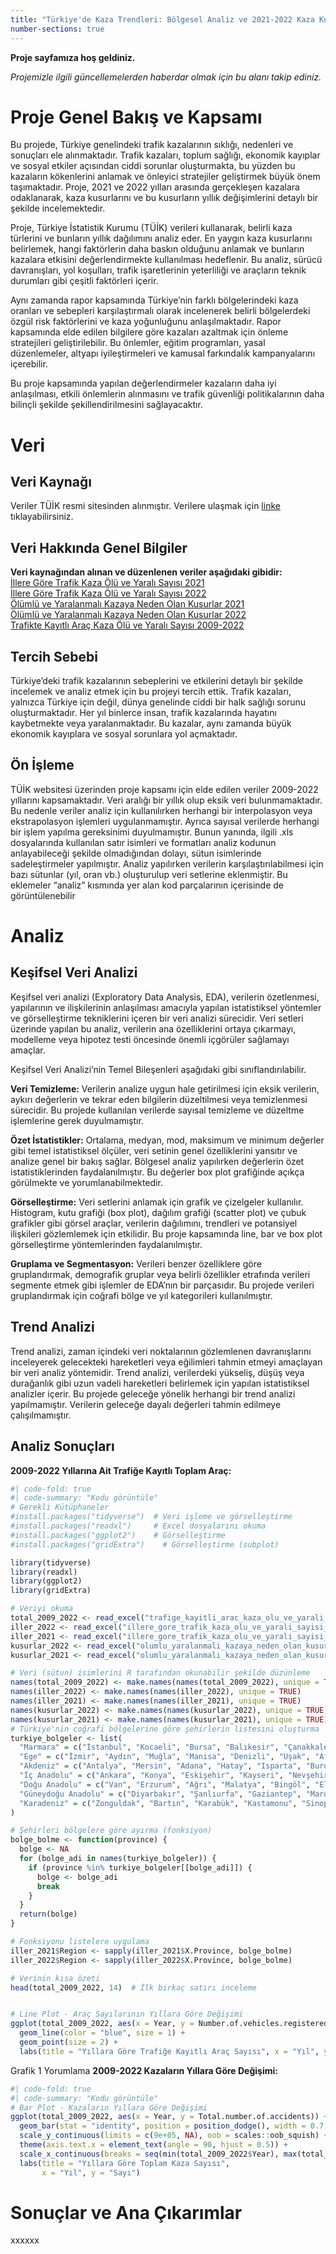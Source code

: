 ```yaml
---
title: "Türkiye'de Kaza Trendleri: Bölgesel Analiz ve 2021-2022 Kaza Kusur Raporu Analizi"
number-sections: true
---
```


**Proje sayfamıza hoş geldiniz.**

*Projemizle ilgili güncellemelerden haberdar olmak için bu alanı takip ediniz.*

# Proje Genel Bakış ve Kapsamı

Bu projede, Türkiye genelindeki trafik kazalarının sıklığı, nedenleri ve sonuçları ele alınmaktadır. Trafik kazaları, toplum sağlığı, ekonomik kayıplar ve sosyal etkiler açısından ciddi sorunlar oluşturmakta, bu yüzden bu kazaların kökenlerini anlamak ve önleyici stratejiler geliştirmek büyük önem taşımaktadır. Proje, 2021 ve 2022 yılları arasında gerçekleşen kazalara odaklanarak, kaza kusurlarını ve bu kusurların yıllık değişimlerini detaylı bir şekilde incelemektedir.

Proje, Türkiye İstatistik Kurumu (TÜİK) verileri kullanarak, belirli kaza türlerini ve bunların yıllık dağılımını analiz eder. En yaygın kaza kusurlarını belirlemek, hangi faktörlerin daha baskın olduğunu anlamak ve bunların kazalara etkisini değerlendirmekte kullanılması hedeflenir. Bu analiz, sürücü davranışları, yol koşulları, trafik işaretlerinin yeterliliği ve araçların teknik durumları gibi çeşitli faktörleri içerir.

Aynı zamanda rapor kapsamında Türkiye'nin farklı bölgelerindeki kaza oranları ve sebepleri karşılaştırmalı olarak incelenerek belirli bölgelerdeki özgül risk faktörlerini ve kaza yoğunluğunu anlaşılmaktadır. Rapor kapsamında elde edilen bilgilere göre kazaları azaltmak için önleme stratejileri geliştirilebilir. Bu önlemler, eğitim programları, yasal düzenlemeler, altyapı iyileştirmeleri ve kamusal farkındalık kampanyalarını içerebilir.

Bu proje kapsamında yapılan değerlendirmeler kazaların daha iyi anlaşılması, etkili önlemlerin alınmasını ve trafik güvenliği politikalarının daha bilinçli şekilde şekillendirilmesini sağlayacaktır.

# Veri

## Veri Kaynağı

Veriler TÜİK resmi sitesinden alınmıştır. Verilere ulaşmak için [linke](https://data.tuik.gov.tr/Bulten/Index?p=Karayolu-Trafik-Kaza-Istatistikleri-2022-49513#:~:text=T%C3%9C%C4%B0K%20Kurumsal&text=%C3%9Clkemiz%20karayolu%20a%C4%9F%C4%B1nda%202022%20y%C4%B1l%C4%B1nda,ise%20%C3%B6l%C3%BCml%C3%BC%20yaralanmal%C4%B1%20trafik%20kazas%C4%B1d%C4%B1r) tıklayabilirsiniz.

## Veri Hakkında Genel Bilgiler

**Veri kaynağından alınan ve düzenlenen veriler aşağıdaki gibidir:\
**[İllere Göre Trafik Kaza Ölü ve Yaralı Sayısı 2021](https://github.com/emu-hacettepe-analytics/muy665-bahar2024-takim-team_b/blob/main/illere_gore_trafik_kaza_olu_ve_yarali_sayisi_2021.xls)\
[İllere Göre Trafik Kaza Ölü ve Yaralı Sayısı 2022](https://github.com/emu-hacettepe-analytics/muy665-bahar2024-takim-team_b/blob/main/illere_gore_trafik_kaza_olu_ve_yarali_sayisi_2022.xls)\
[Ölümlü ve Yaralanmalı Kazaya Neden Olan Kusurlar 2021](https://github.com/emu-hacettepe-analytics/muy665-bahar2024-takim-team_b/blob/main/olumlu_yaralanmali_kazaya_neden_olan_kusurlar_2021.xls)\
[Ölümlü ve Yaralanmalı Kazaya Neden Olan Kusurlar 2022](https://github.com/emu-hacettepe-analytics/muy665-bahar2024-takim-team_b/blob/main/olumlu_yaralanmali_kazaya_neden_olan_kusurlar_2022.xls)\
[Trafikte Kayıtlı Araç Kaza Ölü ve Yaralı Sayısı 2009-2022](https://github.com/emu-hacettepe-analytics/muy665-bahar2024-takim-team_b/blob/main/trafige_kayitli_arac_kaza_olu_ve_yarali_sayisi_2009_2022.xls)

## Tercih Sebebi

Türkiye'deki trafik kazalarının sebeplerini ve etkilerini detaylı bir şekilde incelemek ve analiz etmek için bu projeyi tercih ettik. Trafik kazaları, yalnızca Türkiye için değil, dünya genelinde ciddi bir halk sağlığı sorunu oluşturmaktadır. Her yıl binlerce insan, trafik kazalarında hayatını kaybetmekte veya yaralanmaktadır. Bu kazalar, aynı zamanda büyük ekonomik kayıplara ve sosyal sorunlara yol açmaktadır.

## Ön İşleme

TÜİK websitesi üzerinden proje kapsamı için elde edilen veriler 2009-2022 yıllarını kapsamaktadır. Veri aralığı bir yıllık olup eksik veri bulunmamaktadır. Bu nedenle veriler analiz için kullanılırken herhangi bir interpolasyon veya ekstrapolasyon işlemleri uygulanmamıştır. Ayrıca sayısal verilerde herhangi bir işlem yapılma gereksinimi duyulmamıştır. Bunun yanında, ilgili .xls dosyalarında kullanılan satır isimleri ve formatları analiz kodunun anlayabileceği şekilde olmadığından dolayı, sütun isimlerinde sadeleştirmeler yapılmıştır. Analiz yapılırken verilerin karşılaştırılabilmesi için bazı sütunlar (yıl, oran vb.) oluşturulup veri setlerine eklenmiştir. Bu eklemeler "analiz" kısmında yer alan kod parçalarının içerisinde de görüntülenebilir

# Analiz

## Keşifsel Veri Analizi

Keşifsel veri analizi (Exploratory Data Analysis, EDA), verilerin özetlenmesi, yapılarının ve ilişkilerinin anlaşılması amacıyla yapılan istatistiksel yöntemler ve görselleştirme tekniklerini içeren bir veri analizi sürecidir. Veri setleri üzerinde yapılan bu analiz, verilerin ana özelliklerini ortaya çıkarmayı, modelleme veya hipotez testi öncesinde önemli içgörüler sağlamayı amaçlar.

Keşifsel Veri Analizi'nin Temel Bileşenleri aşağıdaki gibi sınıflandırılabilir.

**Veri Temizleme:** Verilerin analize uygun hale getirilmesi için eksik verilerin, aykırı değerlerin ve tekrar eden bilgilerin düzeltilmesi veya temizlenmesi sürecidir. Bu projede kullanılan verilerde sayısal temizleme ve düzeltme işlemlerine gerek duyulmamıştır.

**Özet İstatistikler:** Ortalama, medyan, mod, maksimum ve minimum değerler gibi temel istatistiksel ölçüler, veri setinin genel özelliklerini yansıtır ve analize genel bir bakış sağlar. Bölgesel analiz yapılırken değerlerin özet istatistiklerinden faydalanılmıştır. Bu değerler box plot grafiğinde açıkça görülmekte ve yorumlanabilmektedir.

**Görselleştirme:** Veri setlerini anlamak için grafik ve çizelgeler kullanılır. Histogram, kutu grafiği (box plot), dağılım grafiği (scatter plot) ve çubuk grafikler gibi görsel araçlar, verilerin dağılımını, trendleri ve potansiyel ilişkileri gözlemlemek için etkilidir. Bu proje kapsamında line, bar ve box plot görselleştirme yöntemlerinden faydalanılmıştır.

**Gruplama ve Segmentasyon:** Verileri benzer özelliklere göre gruplandırmak, demografik gruplar veya belirli özellikler etrafında verileri segmente etmek gibi işlemler de EDA'nın bir parçasıdır. Bu projede verileri gruplandırmak için coğrafi bölge ve yıl kategorileri kullanılmıştır.

## Trend Analizi

Trend analizi, zaman içindeki veri noktalarının gözlemlenen davranışlarını inceleyerek gelecekteki hareketleri veya eğilimleri tahmin etmeyi amaçlayan bir veri analiz yöntemidir. Trend analizi, verilerdeki yükseliş, düşüş veya durağanlık gibi uzun vadeli hareketleri belirlemek için yapılan istatistiksel analizler içerir. Bu projede geleceğe yönelik herhangi bir trend analizi yapılmamıştır. Verilerin geleceğe dayalı değerleri tahmin edilmeye çalışılmamıştır.

## Analiz Sonuçları
**2009-2022 Yıllarına Ait Trafiğe Kayıtlı Toplam Araç:** 
```r
#| code-fold: true
#| code-summary: "Kodu görüntüle"
# Gerekli Kütüphaneler
#install.packages("tidyverse")  # Veri işleme ve görselleştirme
#install.packages("readxl")     # Excel dosyalarını okuma
#install.packages("ggplot2")    # Görselleştirme
#install.packages("gridExtra")    # Görselleştirme (subplot)

library(tidyverse)
library(readxl)
library(ggplot2)
library(gridExtra)

# Veriyi okuma
total_2009_2022 <- read_excel("trafige_kayitli_arac_kaza_olu_ve_yarali_sayisi_2009_2022.xls")
iller_2022 <- read_excel("illere_gore_trafik_kaza_olu_ve_yarali_sayisi_2022.xls")
iller_2021 <- read_excel("illere_gore_trafik_kaza_olu_ve_yarali_sayisi_2021.xls")
kusurlar_2022 <- read_excel("olumlu_yaralanmali_kazaya_neden_olan_kusurlar_2022.xls")
kusurlar_2021 <- read_excel("olumlu_yaralanmali_kazaya_neden_olan_kusurlar_2021.xls")

# Veri (sütun) isimlerini R tarafından okunabilir şekilde düzünleme
names(total_2009_2022) <- make.names(names(total_2009_2022), unique = TRUE)
names(iller_2022) <- make.names(names(iller_2022), unique = TRUE)
names(iller_2021) <- make.names(names(iller_2021), unique = TRUE)
names(kusurlar_2022) <- make.names(names(kusurlar_2022), unique = TRUE)
names(kusurlar_2021) <- make.names(names(kusurlar_2021), unique = TRUE)
# Türkiye'nin coğrafi bölgelerine göre şehirlerin listesini oluşturma
turkiye_bolgeler <- list(
  "Marmara" = c("İstanbul", "Kocaeli", "Bursa", "Balıkesir", "Çanakkale", "Yalova", "Bilecik", "Edirne", "Kırklareli", "Tekirdağ", "Sakarya"),
  "Ege" = c("İzmir", "Aydın", "Muğla", "Manisa", "Denizli", "Uşak", "Afyonkarahisar", "Kütahya"),
  "Akdeniz" = c("Antalya", "Mersin", "Adana", "Hatay", "Isparta", "Burdur", "Osmaniye", "Kahramanmaraş"),
  "İç Anadolu" = c("Ankara", "Konya", "Eskişehir", "Kayseri", "Nevşehir", "Kırşehir", "Aksaray", "Kırıkkale", "Yozgat", "Niğde", "Karaman", "Sivas", "Çankırı"),
  "Doğu Anadolu" = c("Van", "Erzurum", "Ağrı", "Malatya", "Bingöl", "Elazığ", "Tunceli", "Erzincan", "Muş", "Hakkari", "Iğdır", "Ardahan", "Bitlis", "Şırnak", "Kars"),
  "Güneydoğu Anadolu" = c("Diyarbakır", "Şanlıurfa", "Gaziantep", "Mardin", "Adıyaman", "Kilis", "Batman", "Siirt"),
  "Karadeniz" = c("Zonguldak", "Bartın", "Karabük", "Kastamonu", "Sinop","Samsun", "Ordu", "Giresun", "Trabzon", "Rize", "Artvin", "Bolu", "Çorum", "Tokat", "Amasya", "Bayburt", "Gümüşhane", "Düzce")
)

# Şehirleri bölgelere göre ayırma (fonksiyon)
bolge_bolme <- function(province) {
  bolge <- NA
  for (bolge_adi in names(turkiye_bolgeler)) {
    if (province %in% turkiye_bolgeler[[bolge_adi]]) {
      bolge <- bolge_adi
      break
    }
  }
  return(bolge)
}

# Fonksiyonu listelere uygulama
iller_2021$Region <- sapply(iller_2021$X.Province, bolge_bolme)
iller_2022$Region <- sapply(iller_2022$X.Province, bolge_bolme)

# Verinin kısa özeti
head(total_2009_2022, 14)  # İlk birkaç satırı inceleme


# Line Plot - Araç Sayılarının Yıllara Göre Değişimi
ggplot(total_2009_2022, aes(x = Year, y = Number.of.vehicles.registered.to.traffic, group = 1)) +
  geom_line(color = "blue", size = 1) +
  geom_point(size = 2) +
  labs(title = "Yıllara Göre Trafiğe Kayıtlı Araç Sayısı", x = "Yıl", y = "Araç Sayısı")

```
Grafik 1 Yorumlama
**2009-2022 Kazaların Yıllara Göre Değişimi:** 
```r
#| code-fold: true
#| code-summary: "Kodu görüntüle"
# Bar Plot - Kazaların Yıllara Göre Değişimi
ggplot(total_2009_2022, aes(x = Year, y = Total.number.of.accidents)) +
  geom_bar(stat = "identity", position = position_dodge(), width = 0.7, fill = "#4C055E") + 
  scale_y_continuous(limits = c(9e+05, NA), oob = scales::oob_squish) + 
  theme(axis.text.x = element_text(angle = 90, hjust = 0.5)) +
  scale_x_continuous(breaks = seq(min(total_2009_2022$Year), max(total_2009_2022$Year), by = 1), labels = as.character(seq(min(total_2009_2022$Year), max(total_2009_2022$Year), by = 1))) +
  labs(title = "Yıllara Göre Toplam Kaza Sayısı", 
       x = "Yıl", y = "Sayı")
```
# Sonuçlar ve Ana Çıkarımlar

xxxxxx
